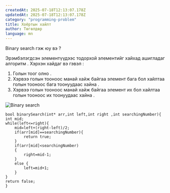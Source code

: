 ```yaml
---
createdAt: 2025-07-18T12:13:07.178Z
updatedAt: 2025-07-18T12:13:07.178Z
category: "programming-problem"
title: Хоёртын хайлт
author: Төгөлдөр
language: mn
---
```


Binary search гэж юу вэ ?

Эрэмбэлэгдсэн элементүүдээс тодорхой элементийг хайхад ашигладаг алгоритм . Хэрхэн хайдаг вэ гэвэл :

1. Голын тоог олно .
2. Хэрвээ голын тооноос манай хайж байгаа элемент бага бол хайлтаа голын тооноос бага тоонуудаас хайна .
3. Хэрвээ голын тооноос манай хайж байгаа элемент их бол хайлтаа голын тооноос их тоонуудаас хайна .

![Binary search](https://res.cloudinary.com/dj9zffzlu/image/upload/q_auto/f_auto/v1752842408/binnary-search-_qdryev.webp)

```
bool binarySearch(int* arr,int left,int right ,int searchingNumber){
int mid;
while(left<=right){
    mid=left+(right-left)/2;
    if(arr[mid]==searchingNumber){
        return true;
    }
    if(arr[mid]<searchingNumber)
    {
        right=mid-1;
    }
    else {
        left=mid+1;
    }
}
return false;
}
```
